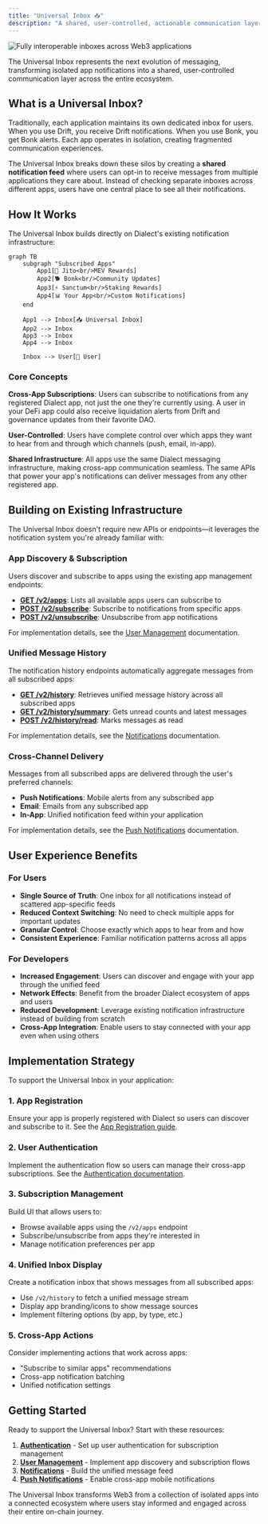```yaml
---
title: "Universal Inbox 📥"
description: "A shared, user-controlled, actionable communication layer across the entire Web3 ecosystem."
---
```


<img src="https://res.cloudinary.com/dnxjhra4h/image/upload/f_auto,q_auto/v1752854874/dialect-docs/fully-interoperable-inboxes.jpg" alt="Fully interoperable inboxes across Web3 applications" />

The Universal Inbox represents the next evolution of messaging, transforming isolated app notifications into a shared, user-controlled communication layer across the entire ecosystem.


## What is a Universal Inbox?

Traditionally, each application maintains its own dedicated inbox for users. When you use Drift, you receive Drift notifications. When you use Bonk, you get Bonk alerts. Each app operates in isolation, creating fragmented communication experiences.

The Universal Inbox breaks down these silos by creating a **shared notification feed** where users can opt-in to receive messages from multiple applications they care about. Instead of checking separate inboxes across different apps, users have one central place to see all their notifications.


## How It Works

The Universal Inbox builds directly on Dialect's existing notification infrastructure:

```mermaid
graph TB
    subgraph "Subscribed Apps"
        App1[🚀 Jito<br/>MEV Rewards]
        App2[🐕 Bonk<br/>Community Updates] 
        App3[⚡ Sanctum<br/>Staking Rewards]
        App4[📊 Your App<br/>Custom Notifications]
    end
    
    App1 --> Inbox[📥 Universal Inbox]
    App2 --> Inbox
    App3 --> Inbox
    App4 --> Inbox
    
    Inbox --> User[👤 User]
```

### Core Concepts

**Cross-App Subscriptions**: Users can subscribe to notifications from any registered Dialect app, not just the one they're currently using. A user in your DeFi app could also receive liquidation alerts from Drift and governance updates from their favorite DAO.

**User-Controlled**: Users have complete control over which apps they want to hear from and through which channels (push, email, in-app). 

**Shared Infrastructure**: All apps use the same Dialect messaging infrastructure, making cross-app communication seamless. The same APIs that power your app's notifications can deliver messages from any other registered app.

## Building on Existing Infrastructure

The Universal Inbox doesn't require new APIs or endpoints—it leverages the notification system you're already familiar with:

### App Discovery & Subscription

Users discover and subscribe to apps using the existing app management endpoints:

- **[GET /v2/apps](https://alerts-api.dial.to/docs#tag/subscriber/GET/v2/apps)**: Lists all available apps users can subscribe to
- **[POST /v2/subscribe](https://alerts-api.dial.to/docs#tag/subscriber/POST/v2/subscribe)**: Subscribe to notifications from specific apps
- **[POST /v2/unsubscribe](https://alerts-api.dial.to/docs#tag/subscriber/POST/v2/unsubscribe)**: Unsubscribe from app notifications

For implementation details, see the [User Management](/alerts/integrate-inbox/user-management) documentation.

### Unified Message History

The notification history endpoints automatically aggregate messages from all subscribed apps:

- **[GET /v2/history](https://alerts-api.dial.to/docs#tag/subscriber/GET/v2/history)**: Retrieves unified message history across all subscribed apps
- **[GET /v2/history/summary](https://alerts-api.dial.to/docs#tag/subscriber/GET/v2/history/summary)**: Gets unread counts and latest messages
- **[POST /v2/history/read](https://alerts-api.dial.to/docs#tag/subscriber/POST/v2/history/read)**: Marks messages as read

For implementation details, see the [Notifications](/alerts/integrate-inbox/api/notifications) documentation.

### Cross-Channel Delivery

Messages from all subscribed apps are delivered through the user's preferred channels:

- **Push Notifications**: Mobile alerts from any subscribed app
- **Email**: Emails from any subscribed app 
- **In-App**: Unified notification feed within your application

For implementation details, see the [Push Notifications](/alerts/integrate-inbox/api/push-notifications) documentation.

## User Experience Benefits

### For Users
- **Single Source of Truth**: One inbox for all notifications instead of scattered app-specific feeds
- **Reduced Context Switching**: No need to check multiple apps for important updates
- **Granular Control**: Choose exactly which apps to hear from and how
- **Consistent Experience**: Familiar notification patterns across all apps

### For Developers
- **Increased Engagement**: Users can discover and engage with your app through the unified feed
- **Network Effects**: Benefit from the broader Dialect ecosystem of apps and users
- **Reduced Development**: Leverage existing notification infrastructure instead of building from scratch
- **Cross-App Integration**: Enable users to stay connected with your app even when using others

## Implementation Strategy

To support the Universal Inbox in your application:

### 1. App Registration
Ensure your app is properly registered with Dialect so users can discover and subscribe to it. See the [App Registration guide](/alerts/setup/register-app).

### 2. User Authentication  
Implement the authentication flow so users can manage their cross-app subscriptions. See the [Authentication documentation](/alerts/integrate-inbox/api/authentication).

### 3. Subscription Management
Build UI that allows users to:
- Browse available apps using the `/v2/apps` endpoint
- Subscribe/unsubscribe from apps they're interested in
- Manage notification preferences per app

### 4. Unified Inbox Display
Create a notification inbox that shows messages from all subscribed apps:
- Use `/v2/history` to fetch a unified message stream
- Display app branding/icons to show message sources
- Implement filtering options (by app, by type, etc.)

### 5. Cross-App Actions
Consider implementing actions that work across apps:
- "Subscribe to similar apps" recommendations
- Cross-app notification batching
- Unified notification settings

## Getting Started

Ready to support the Universal Inbox? Start with these resources:

1. **[Authentication](/alerts/integrate-inbox/api/authentication)** - Set up user authentication for subscription management
2. **[User Management](/alerts/integrate-inbox/user-management)** - Implement app discovery and subscription flows  
3. **[Notifications](/alerts/integrate-inbox/api/notifications)** - Build the unified message feed
4. **[Push Notifications](/alerts/integrate-inbox/api/push-notifications)** - Enable cross-app mobile notifications

The Universal Inbox transforms Web3 from a collection of isolated apps into a connected ecosystem where users stay informed and engaged across their entire on-chain journey.